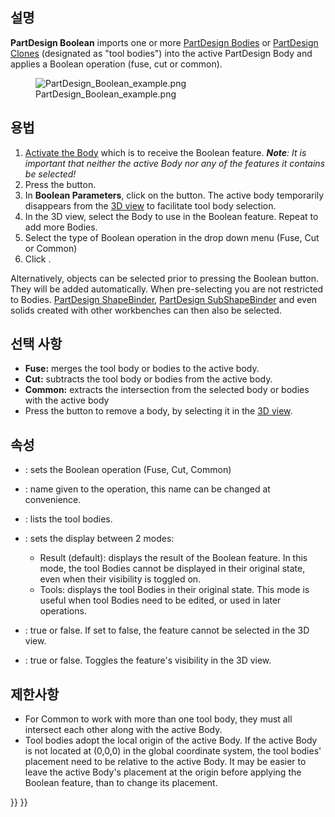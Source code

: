 <languages/>

{{Docnav
|[[PartDesign_SubtractiveWedge|Subtractive wedge]]
|[[PartDesign_Fillet/ko|모깎기]]
|[[PartDesign_Workbench/ko|부품설계 작업대]]
|IconL=PartDesign_SubtractiveWedge.svg
|IconR=PartDesign_Fillet.svg
|IconC=Workbench_PartDesign.svg
}}

{{GuiCommand
|Name=PartDesign Boolean
|MenuLocation=Part Design → Boolean operation
|Workbenches=[[PartDesign_Workbench/ko|부품설계 작업대]]
|Version=0.17
}}

<span id="Description"></span>
==설명==

'''PartDesign Boolean''' imports one or more [[PartDesign_Body|PartDesign Bodies]] or [[PartDesign_Clone|PartDesign Clones]] (designated as "tool bodies") into the active PartDesign Body and applies a Boolean operation (fuse, cut or common).

[[File:PartDesign_Boolean_example.png|none]]

{{Caption|On the left: active body (A) with tool bodies (B) and (C); result on the right after a Boolean Cut.}}

<span id="Usage"></span>
==용법==

# [[PartDesign_Body#Active_status|Activate the Body]] which is to receive the Boolean feature. '''''Note''': It is important that neither the active Body nor any of the features it contains be selected!''
# Press the {{Button|[[Image:PartDesign_Boolean.svg|16px]] [[PartDesign_Boolean|PartDesign Boolean]]}} button.
# In '''Boolean Parameters''', click on the {{Button|Add body}} button. The active body temporarily disappears from the [[3D_view|3D view]] to facilitate tool body selection.
# In the 3D view, select the Body to use in the Boolean feature. Repeat to add more Bodies.
# Select the type of Boolean operation in the drop down menu (Fuse, Cut or Common)
# Click {{Button|OK}}.

Alternatively, objects can be selected prior to pressing the Boolean button. They will be added automatically. When pre-selecting you are not restricted to Bodies. [[PartDesign_ShapeBinder|PartDesign ShapeBinder]], [[PartDesign_SubShapeBinder|PartDesign SubShapeBinder]] and even solids created with other workbenches can then also be selected.

<span id="Options"></span>
==선택 사항==

* '''Fuse:''' merges the tool body or bodies to the active body.
* '''Cut:''' subtracts the tool body or bodies from the active body.
* '''Common:''' extracts the intersection from the selected body or bodies with the active body
* Press the {{Button|Remove body}} button to remove a body, by selecting it in the [[3D_view|3D view]].

<span id="Properties"></span>
==속성==

* {{PropertyData|Type}}: sets the Boolean operation (Fuse, Cut, Common)
* {{PropertyData|Label}}: name given to the operation, this name can be changed at convenience.
* {{PropertyData|Group}}: lists the tool bodies.
* {{PropertyView|Display}}: sets the display between 2 modes:
** Result (default): displays the result of the Boolean feature. In this mode, the tool Bodies cannot be displayed in their original state, even when their visibility is toggled on.
** Tools: displays the tool Bodies in their original state. This mode is useful when tool Bodies need to be edited, or used in later operations.
* {{PropertyView|Selectable}}: true or false. If set to false, the feature cannot be selected in the 3D view.
* {{PropertyView|Visibility}}: true or false. Toggles the feature's visibility in the 3D view.

<span id="Limitations"></span>
==제한사항==

* For Common to work with more than one tool body, they must all intersect each other along with the active Body.
* Tool bodies adopt the local origin of the active Body. If the active Body is not located at (0,0,0) in the global coordinate system, the tool bodies' placement need to be relative to the active Body. It may be easier to leave the active Body's placement at the origin before applying the Boolean feature, than to change its placement.


{{Docnav
|[[PartDesign_SubtractiveWedge|Subtractive wedge]]
|[[PartDesign_Fillet/ko|모깎기]]
|[[PartDesign_Workbench/ko|부품설계 작업대]]
|IconL=PartDesign_SubtractiveWedge.svg
|IconR=PartDesign_Fillet.svg
|IconC=Workbench_PartDesign.svg
}}

{{PartDesign Tools navi{{#translation:}}}}
{{Userdocnavi{{#translation:}}}}